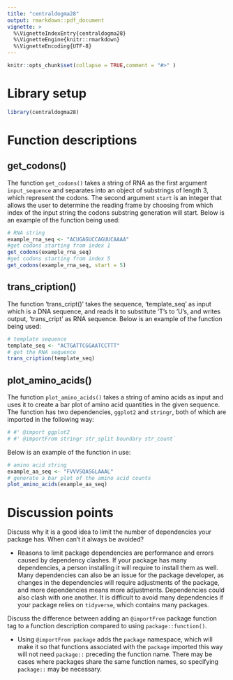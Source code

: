 ```yaml
---
title: "centraldogma28"
output: rmarkdown::pdf_document
vignette: >
  %\VignetteIndexEntry{centraldogma28}
  %\VignetteEngine{knitr::rmarkdown}
  %\VignetteEncoding{UTF-8}
---
```


```r
knitr::opts_chunk$set(collapse = TRUE,comment = "#>" )
```

# Library setup

```r
library(centraldogma28)
```

# Function descriptions

## get_codons()

The function `get_codons()` takes a string of RNA as the first argument `input_sequence` and separates into an object of substrings of length 3, which represent the codons. The second argument `start` is an integer that allows the user to determine the reading frame by choosing from which index of the input string the codons substring generation will start. Below is an example of the function being used:

```r
# RNA string 
example_rna_seq <- "ACUGAGUCCAGUUCAAAA"  
#get codons starting from index 1
get_codons(example_rna_seq)  
#get codons starting from index 5 
get_codons(example_rna_seq, start = 5)
```

## trans_cription()

The function 'trans_cript()' takes the sequence, 'template_seq' as input which is a DNA sequence, and reads it to substitute 'T's to 'U's, and writes output, 'trans_cript' as RNA sequence. Below is an example of the function being used: 

```r
# template sequence
template_seq <- "ACTGATTCGGAATCCTTT"
# get the RNA sequence
trans_cription(template_seq)
```


## plot_amino_acids()

The function `plot_amino_acids()` takes a string of amino acids as input and uses it to create a bar plot of amino acid quantities in the given sequence. The function has two dependencies, `ggplot2` and `stringr`, both of which are imported in the following way:

```r
# #' @import ggplot2 
# #' @importFrom stringr str_split boundary str_count`
```

Below is an example of the function in use:

```r
# amino acid string 
example_aa_seq <- "FVVVSQASGLAAAL"  
# generate a bar plot of the amino acid counts 
plot_amino_acids(example_aa_seq)
```

# Discussion points

Discuss why it is a good idea to limit the number of dependencies your package has. When can't it always be avoided?

-   Reasons to limit package dependencies are performance and errors caused by dependency clashes. If your package has many dependencies, a person installing it will require to install them as well. Many dependencies can also be an issue for the package developer, as changes in the dependencies will require adjustments of the package, and more dependencies means more adjustments. Dependencies could also clash with one another. It is difficult to avoid many dependencies if your package relies on `tidyverse`, which contains many packages.

Discuss the difference between adding an `@importFrom` package function tag to a function description compared to using `package::function()`.

-   Using `@importFrom package` adds the `package` namespace, which will make it so that functions associated with the `package` imported this way will not need `package::` preceding the function name. There may be cases where packages share the same function names, so specifying `package::` may be necessary.
